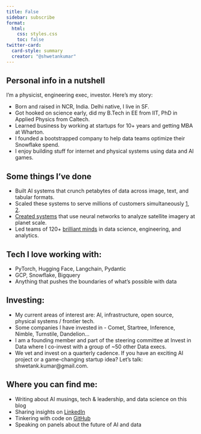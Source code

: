 ```yaml
---
title: False
sidebar: subscribe
format:
  html:
    css: styles.css
    toc: false
twitter-card:
  card-style: summary
  creator: "@shwetankumar"
---
```


## Personal info in a nutshell
I'm a physicist, engineering exec, investor. Here's my story:

* Born and raised in NCR, India. Delhi native, I live in SF.
* Got hooked on science early, did my B.Tech in EE from IIT, PhD in Applied Physics from Caltech.
* Learned business by working at startups for 10+ years and getting MBA at Wharton.
* I founded a bootstrapped company to help data teams optimize their Snowflake spend.
* I enjoy building stuff for internet and physical systems using data and AI games.

## Some things I've done
* Built AI systems that crunch petabytes of data across image, text, and tabular formats.
* Scaled these systems to serve millions of customers simultaneously [1](achieve.com), [2](turo.com).
* [Created systems](https://orbitalinsight.com/geospatial-technology) that use neural networks to analyze satellite imagery at planet scale.
* Led teams of 120+ [brilliant minds](https://www.fastcompany.com/3067492/why-orbital-insight-is-one-of-the-most-innovative-companies-of-201) in data science, engineering, and analytics.

## Tech I love working with:
* PyTorch, Hugging Face, Langchain, Pydantic
* GCP, Snowflake, Bigquery
* Anything that pushes the boundaries of what's possible with data 

## Investing:
* My current areas of interest are: AI, infrastructure, open source, physical systems / frontier tech.
* Some companies I have invested in - Comet, Startree, Inference, Nimble, Turnstile, Dandelion...
* I am a founding member and part of the steering committee at Invest in Data where I co-invest with a group of ~50 other Data execs.
* We vet and invest on a quarterly cadence. If you have an exciting AI project or a game-changing startup idea? Let's talk: shwetank.kumar@gmail.com.

## Where you can find me:
* Writing about AI musings, tech & leadership, and data science on this blog
* Sharing insights on [LinkedIn](https://www.linkedin.com/in/shwetankkumar/)
* Tinkering with code on [GitHub](https://github.com/shwetank-kumar)
* Speaking on panels about the future of AI and data
